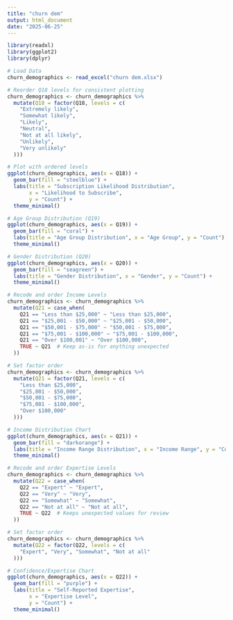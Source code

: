 ---
title: "churn dem"
output: html_document
date: "2025-06-25"
---
```{r}
library(readxl)
library(ggplot2)
library(dplyr)
```

```{r}
# Load Data
churn_demographics <- read_excel("churn dem.xlsx")
```

```{r}
# Reorder Q18 levels for consistent plotting
churn_demographics <- churn_demographics %>%
  mutate(Q18 = factor(Q18, levels = c(
    "Extremely likely",
    "Somewhat likely",
    "Likely",
    "Neutral",
    "Not at all likely",
    "Unlikely",
    "Very unlikely"
  )))

# Plot with ordered levels
ggplot(churn_demographics, aes(x = Q18)) +
  geom_bar(fill = "steelblue") +
  labs(title = "Subscription Likelihood Distribution",
       x = "Likelihood to Subscribe",
       y = "Count") +
  theme_minimal()

```

```{r}
# Age Group Distribution (Q19)
ggplot(churn_demographics, aes(x = Q19)) +
  geom_bar(fill = "coral") +
  labs(title = "Age Group Distribution", x = "Age Group", y = "Count") +
  theme_minimal()
```

```{r}
# Gender Distribution (Q20)
ggplot(churn_demographics, aes(x = Q20)) +
  geom_bar(fill = "seagreen") +
  labs(title = "Gender Distribution", x = "Gender", y = "Count") +
  theme_minimal()
```

```{r}
# Recode and order Income Levels
churn_demographics <- churn_demographics %>%
  mutate(Q21 = case_when(
    Q21 == "Less than $25,000" ~ "Less than $25,000",
    Q21 == "$25,001 - $50,000" ~ "$25,001 - $50,000",
    Q21 == "$50,001 - $75,000" ~ "$50,001 - $75,000",
    Q21 == "$75,001 - $100,000" ~ "$75,001 - $100,000",
    Q21 == "Over $100,001" ~ "Over $100,000",
    TRUE ~ Q21  # Keep as-is for anything unexpected
  ))

# Set factor order
churn_demographics <- churn_demographics %>%
  mutate(Q21 = factor(Q21, levels = c(
    "Less than $25,000",
    "$25,001 - $50,000",
    "$50,001 - $75,000",
    "$75,001 - $100,000",
    "Over $100,000"
  )))

# Income Distribution Chart
ggplot(churn_demographics, aes(x = Q21)) +
  geom_bar(fill = "darkorange") +
  labs(title = "Income Range Distribution", x = "Income Range", y = "Count") +
  theme_minimal()

```

```{r}
# Recode and order Expertise Levels
churn_demographics <- churn_demographics %>%
  mutate(Q22 = case_when(
    Q22 == "Expert" ~ "Expert",
    Q22 == "Very" ~ "Very",
    Q22 == "Somewhat" ~ "Somewhat",
    Q22 == "Not at all" ~ "Not at all",
    TRUE ~ Q22  # Keeps unexpected values for review
  ))

# Set factor order
churn_demographics <- churn_demographics %>%
  mutate(Q22 = factor(Q22, levels = c(
    "Expert", "Very", "Somewhat", "Not at all"
  )))

# Confidence/Expertise Chart
ggplot(churn_demographics, aes(x = Q22)) +
  geom_bar(fill = "purple") +
  labs(title = "Self-Reported Expertise",
       x = "Expertise Level",
       y = "Count") +
  theme_minimal()

```